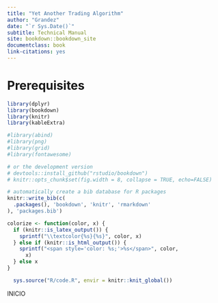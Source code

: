 ```yaml
---
title: "Yet Another Trading Algorithm"
author: "Grandez"
date: "`r Sys.Date()`"
subtitle: Technical Manual
site: bookdown::bookdown_site
documentclass: book
link-citations: yes
---
```


# Prerequisites

```r
library(dplyr)
library(bookdown)
library(knitr)
library(kableExtra)

#library(abind)
#library(png)
#library(grid)
#library(fontawesome)

# or the development version
# devtools::install_github("rstudio/bookdown")
# knitr::opts_chunk$set(fig.width = 8, collapse = TRUE, echo=FALSE)
```

```r
# automatically create a bib database for R packages
knitr::write_bib(c(
  .packages(), 'bookdown', 'knitr', 'rmarkdown'
), 'packages.bib')
```

```r
colorize <- function(color, x) {
  if (knitr::is_latex_output()) {
    sprintf("\\textcolor{%s}{%s}", color, x)
  } else if (knitr::is_html_output()) {
    sprintf("<span style='color: %s;'>%s</span>", color, 
      x)
  } else x
}
```

```r
  sys.source("R/code.R", envir = knitr::knit_global())
```

INICIO